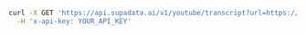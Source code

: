 ```bash cURL
curl -X GET 'https://api.supadata.ai/v1/youtube/transcript?url=https://www.youtube.com/watch?v=dQw4w9WgXcQ&text=true' \
  -H 'x-api-key: YOUR_API_KEY'
```
